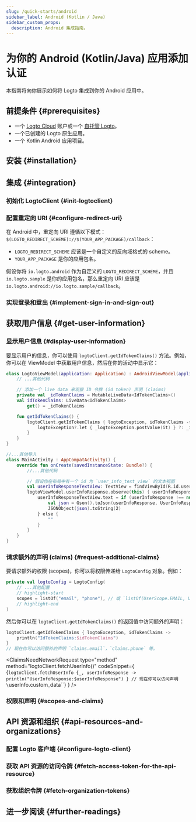 ```yaml
---
slug: /quick-starts/android
sidebar_label: Android (Kotlin / Java)
sidebar_custom_props:
  description: Android 集成指南。
---
```





# 为你的 Android (Kotlin/Java) 应用添加认证

本指南将向你展示如何将 Logto 集成到你的 Android 应用中。

<AndroidGuideTip />

## 前提条件 \{#prerequisites}

- 一个 [Logto Cloud](https://cloud.logto.io) 账户或一个 [自托管 Logto](/introduction/set-up-logto-oss)。
- 一个已创建的 Logto 原生应用。
- 一个 Kotlin Android 应用项目。

## 安装 \{#installation}

<Installation />

## 集成 \{#integration}

### 初始化 LogtoClient \{#init-logtoclient}

<InitLogtoClient />

### 配置重定向 URI \{#configure-redirect-uri}

<SignInFlowSummary />

<ConfigureRedirectUri
  figureSrc={redirectUriFigure}
  redirectUri="io.logto.android://io.logto.sample/callback"
/>

在 Android 中，重定向 URI 遵循以下模式：`$(LOGTO_REDIRECT_SCHEME)://$(YOUR_APP_PACKAGE)/callback`：

- `LOGTO_REDIRECT_SCHEME` 应该是一个自定义的反向域格式的 scheme。
- `YOUR_APP_PACKAGE` 是你的应用包名。

假设你将 `io.logto.android` 作为自定义的 `LOGTO_REDIRECT_SCHEME`，并且 `io.logto.sample` 是你的应用包名，那么重定向 URI 应该是 `io.logto.android://io.logto.sample/callback`。

### 实现登录和登出 \{#implement-sign-in-and-sign-out}

<ImplementSignInAndSignOut />

<Checkpoint />

## 获取用户信息 \{#get-user-information}

### 显示用户信息 \{#display-user-information}

要显示用户的信息，你可以使用 `logtoClient.getIdTokenClaims()` 方法。例如，你可以在 ViewModel 中获取用户信息，然后在你的活动中显示它：

```kotlin title="LogtoModelView.kt"
class LogtoViewModel(application: Application) : AndroidViewModel(application) {
    // ...其他代码

    // 添加一个 live data 来观察 ID 令牌 (id token) 声明 (claims)
    private val _idTokenClaims = MutableLiveData<IdTokenClaims>()
    val idTokenClaims: LiveData<IdTokenClaims>
        get() = _idTokenClaims

    fun getIdTokenClaims() {
        logtoClient.getIdTokenClaims { logtoException, idTokenClaims ->
            logtoException?.let { _logtoException.postValue(it) } ?: _idTokenClaims.postValue(idTokenClaims)
        }
    }
}
```

```kotlin title="MainActivity.kt"
//...其他导入
class MainActivity : AppCompatActivity() {
    override fun onCreate(savedInstanceState: Bundle?) {
        //...其他代码

        // 假设你在布局中有一个 id 为 `user_info_text_view` 的文本视图
        val userInfoResponseTextView: TextView = findViewById(R.id.user_info_text_view)
        logtoViewModel.userInfoResponse.observe(this) { userInfoResponse ->
            userInfoResponseTextView.text = if (userInfoResponse !== null) {
                val json = Gson().toJson(userInfoResponse, UserInfoResponse::class.java)
                JSONObject(json).toString(2)
            } else {
                ""
            }
        }
    }
}
```

### 请求额外的声明 (claims) \{#request-additional-claims}

<FindUserInfoMissing method="logtoClient.getIdTokenClaims()" />

<ScopesAndClaimsIntroduction />

要请求额外的权限 (scopes)，你可以将权限传递给 `LogtoConfig` 对象。例如：

```kotlin title="LogtoViewModel.kt"
private val logtoConfig = LogtoConfig(
    // ...其他配置
    // highlight-start
    scopes = listOf("email", "phone"), // 或 `listOf(UserScope.EMAIL, UserScope.PHONE)`
    // highlight-end
)
```

然后你可以在 `logtoClient.getIdTokenClaims()` 的返回值中访问额外的声明：

```kotlin
logtoClient.getIdTokenClaims { logtoException, idTokenClaims ->
    println("IdTokenClaims:$idTokenClaims")
}
// 现在你可以访问额外的声明 `claims.email`，`claims.phone` 等。
```

<ClaimsNeedNetworkRequest
  type="method"
  method="logtoClient.fetchUserInfo()"
  codeSnippet={
    <CodeBlock
      language="kotlin"
      title="LogtoViewModel.kt"
    >{`logtoClient.fetchUserInfo {_, userInfoResponse ->
    println("UserInfoResponse:$userInfoResponse")
}
// 现在你可以访问声明 \`userInfo.custom_data\``}</CodeBlock>
  }
/>

### 权限和声明 \{#scopes-and-claims}

<ScopesAndClaims />

## API 资源和组织 \{#api-resources-and-organizations}

<ApiResourcesDescription />

### 配置 Logto 客户端 \{#configure-logto-client}

<ConfigApiResources />

### 获取 API 资源的访问令牌 \{#fetch-access-token-for-the-api-resource}

<FetchAccessTokenForApiResources />

### 获取组织令牌 \{#fetch-organization-tokens}

<FetchOrganizationTokenForUser />

## 进一步阅读 \{#further-readings}

<FurtherReadings />
